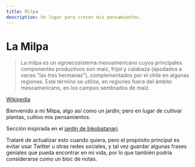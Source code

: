 ```yaml
---
title: Milpa
description: Un lugar para crecer mis pensamientos.
---
```


# La Milpa

> La milpa es un agroecosistema mesoamericano cuyos principales componentes productivos son maíz, frijol y calabaza (apodados a veces "las tres hermanas"), complementados por el chile en algunas regiones. Este término se utiliza, en regiones fuera del ámbito mesoamericano, en los campos sembrados de maíz.

[Wikipedia](https://es.wikipedia.org/wiki/Milpa)

Bienvenido a mi Milpa, algo así como un jardín; pero en lugar de cultivar plantas, cultivo mis pensamientos.

Sección inspirada en el [jardín de bikobatanari](https://www.bikobatanari.art/garden).

Trataré de actualizar esto cuando quiera, pero el propósito principal es evitar usar Twitter u otras redes sociales, y tal vez guardar algunas frases geniales que pueda encontrar en mi vida, por lo que también podría considerarse como un bloc de notas.
